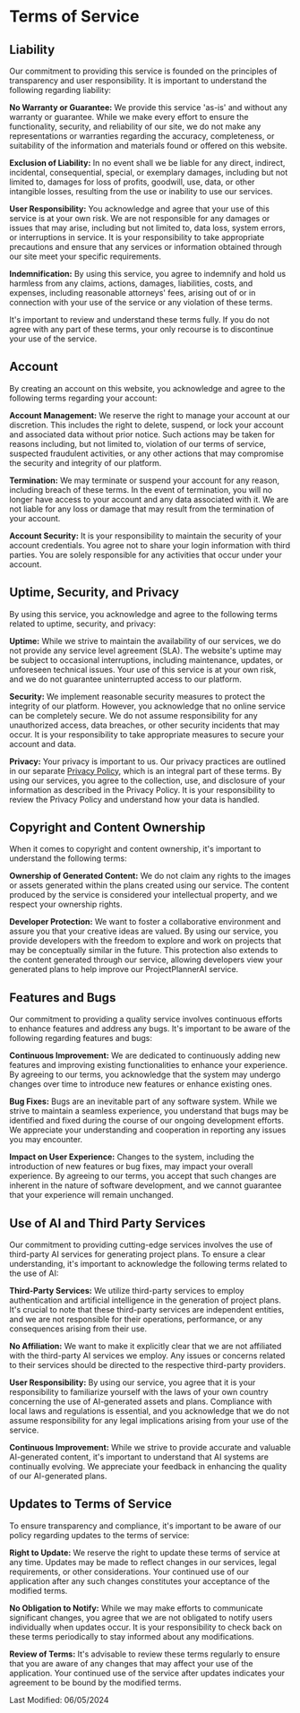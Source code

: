 # Terms of Service

## Liability

Our commitment to providing this service is founded on the principles of
transparency and user responsibility. It is important to understand the
following regarding liability:

**No Warranty or Guarantee:** We provide this service &apos;as-is&apos;
and without any warranty or guarantee. While we make every effort to ensure the functionality,
security, and reliability of our site, we do not make any representations or warranties
regarding the accuracy, completeness, or suitability of the information and materials
found or offered on this website.

**Exclusion of Liability:** In no event shall we be liable for any direct,
indirect, incidental, consequential, special, or exemplary damages, including but
not limited to, damages for loss of profits, goodwill, use, data, or other intangible
losses, resulting from the use or inability to use our services.

**User Responsibility:** You acknowledge and agree that your use of this
service is at your own risk. We are not responsible for any damages or issues that
may arise, including but not limited to, data loss, system errors, or interruptions
in service. It is your responsibility to take appropriate precautions and ensure
that any services or information obtained through our site meet your specific requirements.

**Indemnification:** By using this service, you agree to indemnify and hold
us harmless from any claims, actions, damages, liabilities, costs, and expenses,
including reasonable attorneys&apos; fees, arising out of or in connection with your
use of the service or any violation of these terms.

It&apos;s important to review and understand these terms fully. If you
do not agree with any part of these terms, your only recourse is to
discontinue your use of the service.

## Account

By creating an account on this website, you acknowledge and agree to the
following terms regarding your account:

**Account Management:** We reserve the right to manage your account at our
discretion. This includes the right to delete, suspend, or lock your account and
associated data without prior notice. Such actions may be taken for reasons including,
but not limited to, violation of our terms of service, suspected fraudulent activities,
or any other actions that may compromise the security and integrity of our platform.

**Termination:** We may terminate or suspend your account for any reason,
including breach of these terms. In the event of termination, you will no longer
have access to your account and any data associated with it. We are not liable for
any loss or damage that may result from the termination of your account.

**Account Security:** It is your responsibility to maintain the security
of your account credentials. You agree not to share your login information with third
parties. You are solely responsible for any activities that occur under your account.

## Uptime, Security, and Privacy

By using this service, you acknowledge and agree to the following terms
related to uptime, security, and privacy:

**Uptime:** While we strive to maintain the availability of our services,
we do not provide any service level agreement (SLA). The website&apos;s uptime may
be subject to occasional interruptions, including maintenance, updates, or unforeseen
technical issues. Your use of this service is at your own risk, and we do not guarantee
uninterrupted access to our platform.

**Security:** We implement reasonable security measures to protect the integrity
of our platform. However, you acknowledge that no online service can be completely
secure. We do not assume responsibility for any unauthorized access, data breaches,
or other security incidents that may occur. It is your responsibility to take appropriate
measures to secure your account and data.

**Privacy:** Your privacy is important to us. Our privacy practices are
outlined in our separate <a href="/privacy-policy">Privacy Policy</a>, which is an integral part of these terms. By using our services, you agree to the
collection, use, and disclosure of your information as described in the Privacy Policy.
It is your responsibility to review the Privacy Policy and understand how your data
is handled.

## Copyright and Content Ownership

When it comes to copyright and content ownership, it&apos;s important to
understand the following terms:

**Ownership of Generated Content:** We do not claim any rights to the images
or assets generated within the plans created using our service. The content produced
by the service is considered your intellectual property, and we respect your ownership
rights.

**Developer Protection:** We want to foster a collaborative environment
and assure you that your creative ideas are valued. By using our service, you provide
developers with the freedom to explore and work on projects that may be conceptually
similar in the future. This protection also extends to the content generated through
our service, allowing developers view your generated plans to help improve our ProjectPlannerAI
service.

## Features and Bugs

Our commitment to providing a quality service involves continuous
efforts to enhance features and address any bugs. It&apos;s important to
be aware of the following regarding features and bugs:

**Continuous Improvement:** We are dedicated to continuously adding new
features and improving existing functionalities to enhance your experience. By agreeing
to our terms, you acknowledge that the system may undergo changes over time to introduce
new features or enhance existing ones.

**Bug Fixes:** Bugs are an inevitable part of any software system. While
we strive to maintain a seamless experience, you understand that bugs may be identified
and fixed during the course of our ongoing development efforts. We appreciate your
understanding and cooperation in reporting any issues you may encounter.

**Impact on User Experience:** Changes to the system, including the introduction
of new features or bug fixes, may impact your overall experience. By agreeing to
our terms, you accept that such changes are inherent in the nature of software development,
and we cannot guarantee that your experience will remain unchanged.

## Use of AI and Third Party Services

Our commitment to providing cutting-edge services involves the use of
third-party AI services for generating project plans. To ensure a clear
understanding, it&apos;s important to acknowledge the following terms
related to the use of AI:

**Third-Party Services:** We utilize third-party services to employ authentication
and artificial intelligence in the generation of project plans. It&apos;s crucial
to note that these third-party services are independent entities, and we are not
responsible for their operations, performance, or any consequences arising from their
use.

**No Affiliation:** We want to make it explicitly clear that we are not
affiliated with the third-party AI services we employ. Any issues or concerns related
to their services should be directed to the respective third-party providers.

**User Responsibility:** By using our service, you agree that it is your
responsibility to familiarize yourself with the laws of your own country concerning
the use of AI-generated assets and plans. Compliance with local laws and regulations
is essential, and you acknowledge that we do not assume responsibility for any legal
implications arising from your use of the service.

**Continuous Improvement:** While we strive to provide accurate and valuable
AI-generated content, it&apos;s important to understand that AI systems are continually
evolving. We appreciate your feedback in enhancing the quality of our AI-generated
plans.

## Updates to Terms of Service

To ensure transparency and compliance, it&apos;s important to be aware
of our policy regarding updates to the terms of service:

**Right to Update:** We reserve the right to update these terms of service
at any time. Updates may be made to reflect changes in our services, legal requirements,
or other considerations. Your continued use of our application after any such changes
constitutes your acceptance of the modified terms.

**No Obligation to Notify:** While we may make efforts to communicate significant
changes, you agree that we are not obligated to notify users individually when updates
occur. It is your responsibility to check back on these terms periodically to stay
informed about any modifications.

**Review of Terms:** It&apos;s advisable to review these terms regularly
to ensure that you are aware of any changes that may affect your use of the application.
Your continued use of the service after updates indicates your agreement to be bound
by the modified terms.

Last Modified: 06/05/2024
